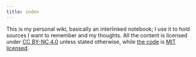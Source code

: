 ```yaml
---
title: index
---
```


This is my personal wiki, basically an interlinked notebook;
I use it to hold sources I want to remember and my thoughts.
All the content is licensed under [CC BY-NC 4.0][cc] unless stated otherwise,
while [the code][github] is [MIT licensed][license].

[cc]: https://creativecommons.org/licenses/by-nc/4.0/deed.en
[github]: https://github.com/woodalis/wiki.inforno.graphics
[license]: https://github.com/woodalis/wiki.inforno.graphics/blob/main/LICENSE

<Sitemap />